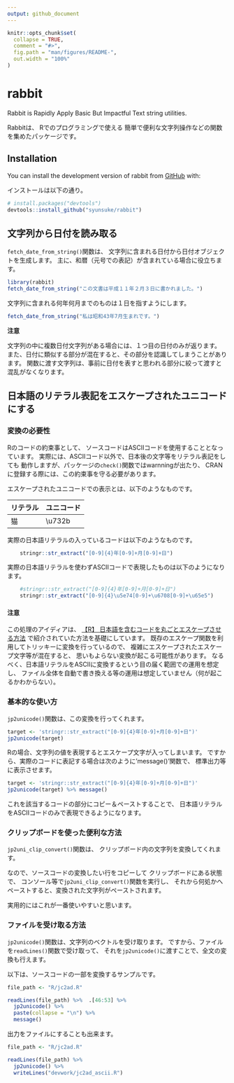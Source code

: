 ```yaml
---
output: github_document
---
```


<!-- README.md is generated from README.Rmd. Please edit that file -->

```r
knitr::opts_chunk$set(
  collapse = TRUE,
  comment = "#>",
  fig.path = "man/figures/README-",
  out.width = "100%"
)
```

# rabbit

<!-- badges: start -->
<!-- badges: end -->

Rabbit is Rapidly Apply Basic But Impactful Text string utilities.

Rabbitは、
Rでのプログラミングで使える
簡単で便利な文字列操作などの関数を集めたパッケージです。


## Installation

You can install the development version of rabbit from [GitHub](https://github.com/) with:

インストールは以下の通り。

``` r
# install.packages("devtools")
devtools::install_github("syunsuke/rabbit")
```

## 文字列から日付を読み取る

`fetch_date_from_string()`関数は、
文字列に含まれる日付から日付オブジェクトを生成します。
主に、和暦（元号での表記）が含まれている場合に役立ちます。

```r
library(rabbit)
fetch_date_from_string("この文書は平成１１年２月３日に書かれました。")
```

文字列に含まれる何年何月までのものは１日を指すようにします。

```r
fetch_date_from_string("私は昭和43年7月生まれです。")
```
**注意**

文字列の中に複数日付文字列がある場合には、１つ目の日付のみが返ります。
また、日付に類似する部分が混在すると、その部分を認識してしまうことがあります。
関数に渡す文字列は、事前に日付を表すと思われる部分に絞って渡すと混乱がなくなります。



## 日本語のリテラル表記をエスケープされたユニコードにする

### 変換の必要性

Rのコードの約束事として、
ソースコードはASCIIコードを使用することとなっています。
実際には、ASCIIコード以外で、日本後の文字等をリテラル表記をしても
動作しますが、パッケージの`check()`関数ではwarnningが出たり、
CRANに登録する際には、この約束事を守る必要があります。

エスケープされたユニコードでの表示とは、以下のようなものです。

|リテラル|ユニコード|
|--------|----------|
|猫|\\u732b|

実際の日本語リテラルの入っているコードは以下のようなものです。

```r
    stringr::str_extract("[0-9]{4}年[0-9]+月[0-9]+日")
```

実際の日本語リテラルを使わずASCIIコードで表現したものは以下のようになります。

```r
    #stringr::str_extract("[0-9]{4}年[0-9]+月[0-9]+日")
    stringr::str_extract("[0-9]{4}\u5e74[0-9]+\u6708[0-9]+\u65e5")
```

#### **注意**

この処理のアイディアは、
[【R】 日本語を含むコードを丸ごとエスケープさせる方法](https://qiita.com/zakkiiii/items/eb86fe6ff9c8e5b7715a)
で紹介されていた方法を基礎にしています。
既存のエスケープ関数を利用してトリッキーに変換を行っているので、
複雑にエスケープされたエスケープ文字等が混在すると、
思いもよらない変換が起こる可能性があります。
なるべく、日本語リテラルをASCIIに変換するという目の届く範囲での運用を想定し、
ファイル全体を自動で書き換える等の運用は想定していません（何が起こるかわからない）。


### 基本的な使い方

`jp2unicode()`関数は、この変換を行ってくれます。

```r
target <- 'stringr::str_extract("[0-9]{4}年[0-9]+月[0-9]+日")'
jp2unicode(target)
```
Rの場合、文字列の値を表現するとエスケープ文字が入ってしまいます。
ですから、実際のコードに表記する場合は次のように'message()'関数で、
標準出力等に表示させます。

```r
target <- 'stringr::str_extract("[0-9]{4}年[0-9]+月[0-9]+日")'
jp2unicode(target) %>% message()
```
これを該当するコードの部分にコピー＆ペーストすることで、
日本語リテラルをASCIIコードのみで表現できるようになります。

### クリップボードを使った便利な方法

`jp2uni_clip_convert()`関数は、
クリップボード内の文字列を変換してくれます。

なので、ソースコードの変換したい行をコピーして
クリップボードにある状態で、
コンソール等で`jp2uni_clip_convert()`関数を実行し、
それから何処かへペーストすると、変換された文字列がペーストされます。

実用的にはこれが一番使いやすいと思います。


### ファイルを受け取る方法

`jp2unicode()`関数は、文字列のベクトルを受け取ります。
ですから、ファイルを`readLines()`関数で受け取って、
それを`jp2unicode()`に渡すことで、全文の変換も行えます。

以下は、ソースコードの一部を変換するサンプルです。

```r
file_path <- "R/jc2ad.R"

readLines(file_path) %>%  .[46:53] %>% 
  jp2unicode() %>%
  paste(collapse = "\n") %>% 
  message()

```

出力をファイルにすることも出来ます。

```r
file_path <- "R/jc2ad.R"

readLines(file_path) %>% 
  jp2unicode() %>%
  writeLines("devwork/jc2ad_ascii.R")

```



